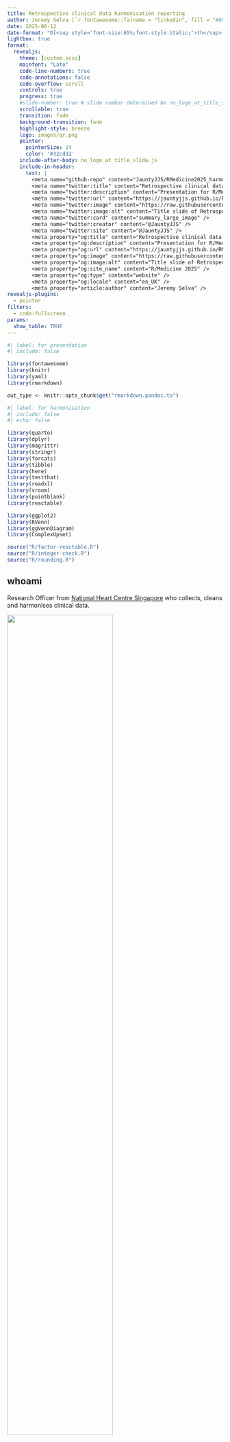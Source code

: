 ---
title: Retrospective clinical data harmonisation reporting
author: Jeremy Selva [`r fontawesome::fa(name = "linkedin", fill = "#0077ac")`](https://www.linkedin.com/in/jeremy-selva-085b9112a/){target="_blank"} <br> @JauntyJJS [`r fontawesome::fa(name = "github", fill = "#000000")`](https://github.com/JauntyJJS){target="_blank"} [`r fontawesome::fa(name = "fab fa-square-x-twitter", fill = "#000000")`](https://twitter.com/JauntyJJS){target="_blank"} [`r fontawesome::fa(name = "bluesky", fill = "#1084ff")`](https://bsky.app/profile/jauntyjjs.bsky.social){target="_blank"} [<svg aria-hidden="true" role="img" viewBox="0 0 512 512" style="height:1em;width:1em;vertical-align:-0.125em;margin-left:auto;margin-right:auto;font-size:inherit;fill:#5f53e7;overflow:visible;position:relative;"><path d="M433 179.1c0-97.2-63.7-125.7-63.7-125.7-62.5-28.7-228.6-28.4-290.5 0 0 0-63.7 28.5-63.7 125.7 0 115.7-6.6 259.4 105.6 289.1 40.5 10.7 75.3 13 103.3 11.4 50.8-2.8 79.3-18.1 79.3-18.1l-1.7-36.9s-36.3 11.4-77.1 10.1c-40.4-1.4-83-4.4-89.6-54a102.5 102.5 0 0 1 -.9-13.9c85.6 20.9 158.7 9.1 178.8 6.7 56.1-6.7 105-41.3 111.2-72.9 9.8-49.8 9-121.5 9-121.5zm-75.1 125.2h-46.6v-114.2c0-49.7-64-51.6-64 6.9v62.5h-46.3V197c0-58.5-64-56.6-64-6.9v114.2H90.2c0-122.1-5.2-147.9 18.4-175 25.9-28.9 79.8-30.8 103.8 6.1l11.6 19.5 11.6-19.5c24.1-37.1 78.1-34.8 103.8-6.1 23.7 27.3 18.4 53 18.4 175z"/></svg>](https://fosstodon.org/@JauntyJJS){target="_blank"} <br> [*https://jeremy-selva.netlify.app* `r fontawesome::fa(name = "link", fill = "#666666")`](https://jeremy-selva.netlify.app/){target="_blank"} <br> For [R/Medicine 2025 `r fontawesome::fa(name = "link", fill = "#666666")`](https://rconsortium.github.io/RMedicine_website/){target="_blank"}
date: 2025-06-12
date-format: "D[<sup style='font-size:65%;font-style:italic;'>th</sup>] MMMM YYYY"
lightbox: true
format:
  revealjs:
    theme: [custom.scss]
    mainfont: "Lato"
    code-line-numbers: true
    code-annotations: false
    code-overflow: scroll
    controls: true
    progress: true
    #slide-number: true # slide number determined be no_logo_at_title_slide.js
    scrollable: true
    transition: fade
    background-transition: fade
    highlight-style: breeze
    logo: images/qr.png
    pointer:
      pointerSize: 24
      color: '#32cd32'
    include-after-body: no_logo_at_title_slide.js
    include-in-header:
      text: |
        <meta name="github-repo" content="JauntyJJS/RMedicine2025_harmonisation />
        <meta name="twitter:title" content="Retrospective clinical data harmonisation reporting" />
        <meta name="twitter:description" content="Presentation for R/Medicine 2025." />
        <meta name="twitter:url" content="https://jauntyjjs.github.io/RMedicine2025_harmonisation/" />
        <meta name="twitter:image" content="https://raw.githubusercontent.com/JauntyJJS/RMedicine2025_harmonisation/main/share-card.png" />
        <meta name="twitter:image:alt" content="Title slide of Retrospective clinical data harmonisation reporting presented at R/Medicine 2025." />
        <meta name="twitter:card" content="summary_large_image" />
        <meta name="twitter:creator" content="@JauntyJJS" />
        <meta name="twitter:site" content="@JauntyJJS" />
        <meta property="og:title" content="Retrospective clinical data harmonisation reporting" />
        <meta property="og:description" content="Presentation for R/Medicine 2025." />
        <meta property="og:url" content="https://jauntyjjs.github.io/RMedicine2025_harmonisation/" />
        <meta property="og:image" content="https://raw.githubusercontent.com/JauntyJJS/RMedicine2025_harmonisation/main/share-card.png" />
        <meta property="og:image:alt" content="Title slide of Retrospective clinical data harmonisation reporting presented at R/Medicine 2025." />
        <meta property="og:site_name" content="R/Medicine 2025" />
        <meta property="og:type" content="website" />
        <meta property="og:locale" content="en_UK" />
        <meta property="article:author" content="Jeremy Selva" />
revealjs-plugins:
  - pointer
filters:
  - code-fullscreen
params:
  show_table: TRUE
---

```{r}
#| label: for presentation
#| include: false

library(fontawesome)
library(knitr)
library(yaml)
library(rmarkdown)

out_type <- knitr::opts_chunk$get("rmarkdown.pandoc.to")
```

```{r}
#| label: for harmonisation
#| include: false
#| echo: false

library(quarto)
library(dplyr)
library(magrittr)
library(stringr)
library(forcats)
library(tibble)
library(here)
library(testthat)
library(readxl)
library(vroom)
library(pointblank)
library(reactable)

library(ggplot2)
library(RVenn)
library(ggVennDiagram)
library(ComplexUpset)

source("R/factor-reactable.R")
source("R/integer-check.R")
source("R/rounding.R")

```

## whoami

Research Officer from [National Heart Centre Singapore](https://www.nhcs.com.sg/){target="_blank"} who collects, cleans and harmonises clinical data.

![](images/allison_horst2.png){fig-alt="Picture by Allison Horst about a data analyst facing a dataset in the form of a monster." fig-align="center" width="70%"}

[Taming the Data Beast from ["Cleaning Medical Data with R"](https://www.pipinghotdata.com/workshops/2023-06-06-cleaning-medical-data-with-r/){target="_blank"} workshop by Shannon Pileggi, Crystal Lewis and Petter Higgins presented at R/Medicine 2023. Illustrated by [Allison Horst](https://allisonhorst.com/){target="_blank"}]{style="font-size: 80%;"}.

::: footer

[https://jauntyjjs.github.io/RMedicine2025_harmonisation
`r fontawesome::fa(name = "link", fill = "#666666")`](https://jauntyjjs.github.io/RMedicine2025_harmonisation){target="_blank"} [`r fontawesome::fa(name = "github", fill = "#000000")`](https://github.com/JauntyJJS/RMedicine2025_harmonisation){target="_blank"} [`r fontawesome::fa(name = "file-pdf", fill = "#b50b00")`](https://raw.githubusercontent.com/JauntyJJS/RMedicine2025_harmonisation/main/index.pdf){target="_blank"}

:::

## Outline

:::: {.columns}

::: {.column width="50%"}

::: {style="font-size: 130%;"}

Data harmonisation overview strategy

Counter small but annoying issues during retrospective data harmonisation.

Suggested reports and diagram to create for different clients.

:::

:::

::: {.column width="50%"}

![](images/notes.jpg){fig-alt="A picture of a notebook and pen beside a vase of flowers" fig-align="center" width="80%"}

[Photo by [Sixteen Miles Out](https://unsplash.com/@sixteenmilesout?utm_content=creditCopyText&utm_medium=referral&utm_source=unsplash){target="_blank"} on [Unsplash](https://unsplash.com/photos/shallow-focus-photo-of-purple-flowers-on-white-spiral-notebook-0I75875sRVU?utm_content=creditCopyText&utm_medium=referral&utm_source=unsplash){target="_blank"}]{style="font-size: 80%;"}

:::

::::

::: footer

[https://jauntyjjs.github.io/RMedicine2025_harmonisation
`r fontawesome::fa(name = "link", fill = "#666666")`](https://jauntyjjs.github.io/RMedicine2025_harmonisation){target="_blank"} [`r fontawesome::fa(name = "github", fill = "#000000")`](https://github.com/JauntyJJS/RMedicine2025_harmonisation){target="_blank"} [`r fontawesome::fa(name = "file-pdf", fill = "#b50b00")`](https://raw.githubusercontent.com/JauntyJJS/RMedicine2025_harmonisation/main/index.pdf){target="_blank"}

:::

## About Data Harmonisation

![](images/data_harmonisation.png){fig-alt="The data harmonization process: Study data variables collected from different sources need to be mapped to one another, classified into the generalized concepts they represent, and transformed into unified harmonized variables for analysis" fig-align="center" width="100%"}

[Image from Mallya et al. Circ Cardiovasc Qual Outcomes. 2023 Nov; 16(11):e009938 doi: [10.1161/CIRCOUTCOMES.123.009938](https://doi.org/10.1161/CIRCOUTCOMES.123.009938){target="_blank"}]{style="font-size: 80%;"}.

::: footer

[https://jauntyjjs.github.io/RMedicine2025_harmonisation
`r fontawesome::fa(name = "link", fill = "#666666")`](https://jauntyjjs.github.io/RMedicine2025_harmonisation){target="_blank"} [`r fontawesome::fa(name = "github", fill = "#000000")`](https://github.com/JauntyJJS/RMedicine2025_harmonisation){target="_blank"} [`r fontawesome::fa(name = "file-pdf", fill = "#b50b00")`](https://raw.githubusercontent.com/JauntyJJS/RMedicine2025_harmonisation/main/index.pdf){target="_blank"}

:::

## Tasks

Here is a summary of my task for an international study.

![](images/harmonisation_task.png){fig-alt="Data harmonization task: Liaise with collaborator on what variables we need for the study and collect them by providing a data dictionary and input template file, harmonise data provided and return a harmonised dataset with a report of how data is harmonised, and provide analyst team combined data for further analysis." fig-align="center" width="100%"}

<!-- *  Liaise with collaborator on what variables we need for the study and collect them -->
<!--    *  Provide a data dictionary to indicate what variables are needed and how they should be represented. -->
<!--    *  Provide an input template file for collaborators to fill in. -->
<!-- *  Harmonise data provided from each collaborator. -->
<!-- *  Return to collaborator harmonised dataset with a report of how data is harmonised. -->
<!-- *  Merge data for all cohorts together and send to an analysis team for analysis. -->

::: footer

[https://jauntyjjs.github.io/RMedicine2025_harmonisation
`r fontawesome::fa(name = "link", fill = "#666666")`](https://jauntyjjs.github.io/RMedicine2025_harmonisation){target="_blank"} [`r fontawesome::fa(name = "github", fill = "#000000")`](https://github.com/JauntyJJS/RMedicine2025_harmonisation){target="_blank"} [`r fontawesome::fa(name = "file-pdf", fill = "#b50b00")`](https://raw.githubusercontent.com/JauntyJJS/RMedicine2025_harmonisation/main/index.pdf){target="_blank"}

:::

## Why Retropective Data Harmonisation ?

Collaborators may not have resources (time/funding) to match their data to the data dictionary and input template provided. 

Data provided may have issues that needs relevant experience and may be hard to solve.

:::: {.columns}

::: {.column width="50%"}

![](images/237-fov.png){fig-alt="Comic from Monkeyuser.com showing finding bugs may need relevant experience." fig-align="center" width="100%"}

[[Fov](https://www.monkeyuser.com/2022/fov/){target="_blank"} from [MonkeyUser.com](https://www.monkeyuser.com/){target="_blank"}]{style="font-size: 80%;"}

:::

::: {.column width="50%"}

![](images/92-root-cause.png){fig-alt="Comic from Monkeyuser.com showing bugs can be hard to resolve." fig-align="center" width="70%"}

[[Root Cause](https://www.monkeyuser.com/2018/root-cause/){target="_blank"} from [MonkeyUser.com](https://www.monkeyuser.com/){target="_blank"}]{style="font-size: 80%;"}

:::

::::

::: footer

[https://jauntyjjs.github.io/RMedicine2025_harmonisation
`r fontawesome::fa(name = "link", fill = "#666666")`](https://jauntyjjs.github.io/RMedicine2025_harmonisation){target="_blank"} [`r fontawesome::fa(name = "github", fill = "#000000")`](https://github.com/JauntyJJS/RMedicine2025_harmonisation){target="_blank"} [`r fontawesome::fa(name = "file-pdf", fill = "#b50b00")`](https://raw.githubusercontent.com/JauntyJJS/RMedicine2025_harmonisation/main/index.pdf){target="_blank"}

:::

## Why Retropective Data Harmonisation ?

Collaborator wants transparency on how the data is processed.

High risk of getting blame should things don't go well.

:::: {.columns}

::: {.column width="50%"}

![](images/246-joy.png){fig-alt="Comic from Monkeyuser.com showing the joy of watching other developers work on a bug no one wants to fix." fig-align="center" width="70%"}

[[Joy](https://www.monkeyuser.com/2022/joy/){target="_blank"} from [MonkeyUser.com](https://www.monkeyuser.com/){target="_blank"}]{style="font-size: 80%;"}

:::

::: {.column width="50%"}

![](images/pointing_finger.jpg){fig-alt="Businessman kneel on floor with fingers pointing to him." fig-align="center" width="87%"}

[Businessman kneel on floor with pointing finger to him by [Amonrat Rungreangfangsai](https://www.vecteezy.com/vector-art/464469-wind-up-businessman-end-of-energy-and-stop-working){target="_blank"}]{style="font-size: 80%;"}

:::

::::

::: footer

[https://jauntyjjs.github.io/RMedicine2025_harmonisation
`r fontawesome::fa(name = "link", fill = "#666666")`](https://jauntyjjs.github.io/RMedicine2025_harmonisation){target="_blank"} [`r fontawesome::fa(name = "github", fill = "#000000")`](https://github.com/JauntyJJS/RMedicine2025_harmonisation){target="_blank"} [`r fontawesome::fa(name = "file-pdf", fill = "#b50b00")`](https://raw.githubusercontent.com/JauntyJJS/RMedicine2025_harmonisation/main/index.pdf){target="_blank"}

:::

## Issues

Limited resources on how to do data harmonisation and to make a report.

:::: {.columns}

::: {.column width="50%"}

![](images/210-denvercoder9.png){fig-alt="Comic from Monkeyuser.com showing that it is hard to get help with programming issues." fig-align="center" width="70%"}

[[Denvercoder9](https://www.monkeyuser.com/2021/denvercoder9/){target="_blank"} from [MonkeyUser.com](https://www.monkeyuser.com/){target="_blank"}]{style="font-size: 80%;"}

:::

::: {.column width="50%"}

:::{.fragment}

R packages related to data harmonisation

*  [`retroharmonize`](https://github.com/rOpenGov/retroharmonize/){target="_blank"} for survey data.
*  [`Rmonize`](https://maelstrom-research.github.io/Rmonize-documentation/index.html){target="_blank"} for epidemiological data.
*  [`psHarmonize`](https://github.com/NUDACC/psHarmonize){target="_blank"} for health and education data.

:::

:::

::::

::: footer

[https://jauntyjjs.github.io/RMedicine2025_harmonisation
`r fontawesome::fa(name = "link", fill = "#666666")`](https://jauntyjjs.github.io/RMedicine2025_harmonisation){target="_blank"} [`r fontawesome::fa(name = "github", fill = "#000000")`](https://github.com/JauntyJJS/RMedicine2025_harmonisation){target="_blank"} [`r fontawesome::fa(name = "file-pdf", fill = "#b50b00")`](https://raw.githubusercontent.com/JauntyJJS/RMedicine2025_harmonisation/main/index.pdf){target="_blank"}

:::

## Issues

:::{.fragment}

[`retroharmonize`](https://github.com/rOpenGov/retroharmonize/){target="_blank"} works with categorical but not continuous data variables.

:::

:::{.fragment}

[`Rmonize`](https://maelstrom-research.github.io/Rmonize-documentation/index.html){target="_blank"} documentation has too much jargon and difficult for me (and people with limited data science background) to understand. 

:::

:::{.fragment}

[`psHarmonize`](https://github.com/NUDACC/psHarmonize){target="_blank"} variable harmonisation process is reported in a Microsoft Excel file. Works for variables with simple harmonisation process.

![](images/psHarmonise.png){fig-alt="Harmonisation report from psHarmonise in an excel file." fig-align="center" width="100%"}

[Image from Stephen et al. Patterns (N Y). 2024 Jun; 5(8):101003 doi: [10.1016/j.patter.2024.101003](https://doi.org/10.1016/j.patter.2024.101003){target="_blank"}]{style="font-size: 80%;"}.

:::

::: footer

[https://jauntyjjs.github.io/RMedicine2025_harmonisation
`r fontawesome::fa(name = "link", fill = "#666666")`](https://jauntyjjs.github.io/RMedicine2025_harmonisation){target="_blank"} [`r fontawesome::fa(name = "github", fill = "#000000")`](https://github.com/JauntyJJS/RMedicine2025_harmonisation){target="_blank"} [`r fontawesome::fa(name = "file-pdf", fill = "#b50b00")`](https://raw.githubusercontent.com/JauntyJJS/RMedicine2025_harmonisation/main/index.pdf){target="_blank"}

:::

## Harmonisation Project Template

<https://jauntyjjs.github.io/harmonisation/>

```{=html}
<iframe width="1000" height="500" src="https://jauntyjjs.github.io/harmonisation/" title="Harmonisation template" ></iframe>
```

::: footer

[https://jauntyjjs.github.io/RMedicine2025_harmonisation
`r fontawesome::fa(name = "link", fill = "#666666")`](https://jauntyjjs.github.io/RMedicine2025_harmonisation){target="_blank"} [`r fontawesome::fa(name = "github", fill = "#000000")`](https://github.com/JauntyJJS/RMedicine2025_harmonisation){target="_blank"} [`r fontawesome::fa(name = "file-pdf", fill = "#b50b00")`](https://raw.githubusercontent.com/JauntyJJS/RMedicine2025_harmonisation/main/index.pdf){target="_blank"}

:::

## Automated capture of warnings (csv)

When reading files in batches or the same file but in a different version, is there an automated way to catch warnings/issues when reading csv files ?

:::: {.columns}

::: {.column width="50%"}

```{r}
#| label: read data with warnings csv
#| echo: true
#| code-line-numbers: "|9|13"
#| warning: true

cohort_data_csv <- vroom::vroom(
  file = here::here("data-raw", "Cohort_csv", 
    "data_to_harmonise_age_issue.csv"),
  delim = ",",
  col_select = 1:2,
  show_col_types = FALSE,
  col_types = list(
    ID = vroom::col_character(), 
    Age = vroom::col_integer()
  )
)

head(cohort_data_csv, n = 3)

```

:::

::: {.column width="50%"}

![](images/age_issue_csv.jpg){fig-alt="A csv file with text data in the Age column." fig-align="center" width="100%"}

:::

::::

::: footer

[https://jauntyjjs.github.io/RMedicine2025_harmonisation
`r fontawesome::fa(name = "link", fill = "#666666")`](https://jauntyjjs.github.io/RMedicine2025_harmonisation){target="_blank"} [`r fontawesome::fa(name = "github", fill = "#000000")`](https://github.com/JauntyJJS/RMedicine2025_harmonisation){target="_blank"} [`r fontawesome::fa(name = "file-pdf", fill = "#b50b00")`](https://raw.githubusercontent.com/JauntyJJS/RMedicine2025_harmonisation/main/index.pdf){target="_blank"}

:::

## Automated capture of warnings (csv)

If there are issues with the data, the output of [`vroom::problems`](https://vroom.r-lib.org/reference/problems.html){target="_blank"} will be a tibble.

```{r}
#| label: view problem in vroom
#| echo: true
#| warning: true

cohort_data_csv |> 
  vroom::problems()

```

To check for this automatically, we can use [`pointblank::expect_row_count_match`](https://rstudio.github.io/pointblank/reference/row_count_match.html){target="_blank"}.

```{r}
#| label: safeguard problem with vroom and pointblank
#| echo: true
#| error: true

cohort_data_csv |> 
  vroom::problems() |> 
  pointblank::expect_row_count_match(count = 0)

```

::: footer

[https://jauntyjjs.github.io/RMedicine2025_harmonisation
`r fontawesome::fa(name = "link", fill = "#666666")`](https://jauntyjjs.github.io/RMedicine2025_harmonisation){target="_blank"} [`r fontawesome::fa(name = "github", fill = "#000000")`](https://github.com/JauntyJJS/RMedicine2025_harmonisation){target="_blank"} [`r fontawesome::fa(name = "file-pdf", fill = "#b50b00")`](https://raw.githubusercontent.com/JauntyJJS/RMedicine2025_harmonisation/main/index.pdf){target="_blank"}

:::

## Automated capture of warnings (csv)

Here is a case with no issues.

:::: {.columns}

::: {.column width="50%"}

```{r}
#| label: read data with no issues csv
#| echo: true
#| warning: true

cohort_data_csv <- vroom::vroom(
  file = here::here("data-raw", "Cohort_csv", 
    "data_to_harmonise_age_issue_fixed.csv"),
  delim = ",",
  col_select = 1:2,
  show_col_types = FALSE,
  col_types = list(
    ID = vroom::col_character(), 
    Age = vroom::col_integer()
  )
)

cohort_data_csv |> 
  vroom::problems()

```

```{r}
#| label: read data with no issues csv safeguard
#| echo: true
#| warning: true

cohort_data_csv |> 
  vroom::problems() |> 
  pointblank::expect_row_count_match(count = 0)

```

:::

::: {.column width="50%"}

![](images/age_issue_fixed_csv.jpg){fig-alt="A csv file with only integer data in the Age column." fig-align="center" width="100%"}

:::

::::

::: footer

[https://jauntyjjs.github.io/RMedicine2025_harmonisation
`r fontawesome::fa(name = "link", fill = "#666666")`](https://jauntyjjs.github.io/RMedicine2025_harmonisation){target="_blank"} [`r fontawesome::fa(name = "github", fill = "#000000")`](https://github.com/JauntyJJS/RMedicine2025_harmonisation){target="_blank"} [`r fontawesome::fa(name = "file-pdf", fill = "#b50b00")`](https://raw.githubusercontent.com/JauntyJJS/RMedicine2025_harmonisation/main/index.pdf){target="_blank"}

:::

## Automated capture of warnings (Excel)

Is there an automated way to catch warnings/issues when reading Excel files ?

::: {.column width="50%"}

```{r}
#| label: read data with warnings Excel
#| echo: true
#| warning: true

cohort_data_excel <- readxl::read_excel(
  path = here::here("data-raw", "Cohort_Excel", 
    "data_to_harmonise_age_issue.xlsx"),
  sheet = "Sheet1",
  col_types = c(
    "text", "numeric"
    )
  )
```

:::

::: {.column width="50%"}

![](images/age_issue_excel.jpg){fig-alt="An Excel file with text data in the Age column." fig-align="center" width="100%"}

:::

::: footer

[https://jauntyjjs.github.io/RMedicine2025_harmonisation
`r fontawesome::fa(name = "link", fill = "#666666")`](https://jauntyjjs.github.io/RMedicine2025_harmonisation){target="_blank"} [`r fontawesome::fa(name = "github", fill = "#000000")`](https://github.com/JauntyJJS/RMedicine2025_harmonisation){target="_blank"} [`r fontawesome::fa(name = "file-pdf", fill = "#b50b00")`](https://raw.githubusercontent.com/JauntyJJS/RMedicine2025_harmonisation/main/index.pdf){target="_blank"}

:::

## Automated capture of warnings (Excel)

We can read the Excel file with [`testthat::expect_no_condition`](https://testthat.r-lib.org/reference/expect_error.html){target="_blank"}.

:::: {.columns}

::: {.column width="50%"}

```{r}
#| label: read data with issues using testthat
#| echo: true
#| code-line-numbers: "|1,8"
#| error: true

testthat::expect_no_condition(
  cohort_data_excel <- readxl::read_excel(
    path = here::here("data-raw", "Cohort_Excel", 
      "data_to_harmonise_age_issue.xlsx"),
    sheet = "Sheet1",
    col_types = c("text", "numeric")
  )
)
```

:::

::: {.column width="50%"}

![](images/age_issue_excel.jpg){fig-alt="An Excel file with text data in the Age column." fig-align="center" width="100%"}

:::

::::

::: footer

[https://jauntyjjs.github.io/RMedicine2025_harmonisation
`r fontawesome::fa(name = "link", fill = "#666666")`](https://jauntyjjs.github.io/RMedicine2025_harmonisation){target="_blank"} [`r fontawesome::fa(name = "github", fill = "#000000")`](https://github.com/JauntyJJS/RMedicine2025_harmonisation){target="_blank"} [`r fontawesome::fa(name = "file-pdf", fill = "#b50b00")`](https://raw.githubusercontent.com/JauntyJJS/RMedicine2025_harmonisation/main/index.pdf){target="_blank"}

:::

## Automated capture of warnings (Excel)

However, this method means that you will lose the pipe workflow.

:::: {.columns}

::: {.column width="50%"}

```{r}
#| label: read data without issues using testthat
#| echo: true

testthat::expect_no_condition(
  cohort_data_excel <- readxl::read_excel(
    path = here::here("data-raw", "Cohort_Excel", 
      "data_to_harmonise_age_issue_fixed.xlsx"),
    sheet = "Sheet1",
    col_types = c("text", "numeric")
  )
)

cohort_data_excel <- cohort_data_excel |> 
  # Check if Serial Number is unique
  pointblank::rows_distinct(
    columns = "Serial Number",
  )
```

:::

::: {.column width="50%"}

![](images/age_issue_fixed_excel.jpg){fig-alt="An Excel file with numeric data in the Age column." fig-align="center" width="100%"}

:::

::::

::: footer

[https://jauntyjjs.github.io/RMedicine2025_harmonisation
`r fontawesome::fa(name = "link", fill = "#666666")`](https://jauntyjjs.github.io/RMedicine2025_harmonisation){target="_blank"} [`r fontawesome::fa(name = "github", fill = "#000000")`](https://github.com/JauntyJJS/RMedicine2025_harmonisation){target="_blank"} [`r fontawesome::fa(name = "file-pdf", fill = "#b50b00")`](https://raw.githubusercontent.com/JauntyJJS/RMedicine2025_harmonisation/main/index.pdf){target="_blank"}

:::

## Automated capture of warnings (Excel)

We can use the tee pipe operator [`%T>%`](https://magrittr.tidyverse.org/reference/tee.html){target="_blank"}.

:::: {.columns}

::: {.column width="50%"}

:::{.center-h}
[**With Issues**]{style="font-size: 80%;"}
:::

```{r}
#| label: read data with issues using testthat and tee pipe
#| echo: true
#| code-line-numbers: "|8,9"
#| error: true

cohort_data_excel <- readxl::read_excel(
  path = here::here("data-raw", "Cohort_Excel", 
    "data_to_harmonise_age_issue.xlsx"),
  sheet = "Sheet1",
  col_types = c(
    "text", "numeric"
    )
  ) %T>%
  testthat::expect_no_condition()
```

:::

::: {.column width="50%"}

:::{.center-h}
[**No Issues**]{style="font-size: 80%;"}
:::

```{r}
#| label: read data without issues using testthat and tee pipe
#| code-line-numbers: "|6,7"
#| echo: true

cohort_data_excel_2 <- readxl::read_excel(
  path = here::here("data-raw", "Cohort_Excel", 
    "data_to_harmonise_age_issue_fixed.xlsx"),
  sheet = "Sheet1",
  col_types = c("text", "numeric")
) %T>%
testthat::expect_no_condition() |> 
# Check if Serial Number is unique
  pointblank::rows_distinct(
    columns = "Serial Number",
)

```

:::

::::

::: footer

[https://jauntyjjs.github.io/RMedicine2025_harmonisation
`r fontawesome::fa(name = "link", fill = "#666666")`](https://jauntyjjs.github.io/RMedicine2025_harmonisation){target="_blank"} [`r fontawesome::fa(name = "github", fill = "#000000")`](https://github.com/JauntyJJS/RMedicine2025_harmonisation){target="_blank"} [`r fontawesome::fa(name = "file-pdf", fill = "#b50b00")`](https://raw.githubusercontent.com/JauntyJJS/RMedicine2025_harmonisation/main/index.pdf){target="_blank"}

:::

## Variable Mapping

![](images/variable_mapping_workflow.png){fig-alt="Variable Mapping Reporting Workflow. Starting with introducing the mapping procedure, writing code to do mapping ans validation, showing that the code works, clean up data for merging." fig-align="center" width="100%"}

::: footer

[https://jauntyjjs.github.io/RMedicine2025_harmonisation
`r fontawesome::fa(name = "link", fill = "#666666")`](https://jauntyjjs.github.io/RMedicine2025_harmonisation){target="_blank"} [`r fontawesome::fa(name = "github", fill = "#000000")`](https://github.com/JauntyJJS/RMedicine2025_harmonisation){target="_blank"} [`r fontawesome::fa(name = "file-pdf", fill = "#b50b00")`](https://raw.githubusercontent.com/JauntyJJS/RMedicine2025_harmonisation/main/index.pdf){target="_blank"}

:::

## Variable Mapping

Let take this data set as an example.

:::: {.columns}

::: {.column width="50%"}

```{r}
#| label: read csv data
#| echo: true

cohort_csv_data <- vroom::vroom(
  file = here::here("data-raw",
                    "Cohort_csv",
                    "data_to_harmonise.csv"),
  delim = ",",
  col_select = 1:8,
  show_col_types = FALSE,
  col_types = list(
    ID = vroom::col_character(),
    Age = vroom::col_integer(),
    Sex = vroom::col_character(),
    Height = vroom::col_double(),
    Weight = vroom::col_double(),
    `Smoke History` = vroom::col_character(),
    `Chest Pain Character` = vroom::col_character(),
    Dyspnea = vroom::col_character()
    )
  ) |>  
  dplyr::rename(cohort_unique_id = "ID") |>
  # Remove rows when the ID value is NA
  dplyr::filter(!is.na(.data[["cohort_unique_id"]])) |>
  # Remove white spaces in column names
  dplyr::rename_all(stringr::str_trim) |> 
  # Check if cohort id is unique
  pointblank::rows_distinct(
    columns = "cohort_unique_id",
  )

cohort_csv_data |> 
  vroom::problems() |> 
  pointblank::expect_row_count_match(count = 0)

```

:::

::: {.column width="50%"}

```{r}
#| label: print csv data
#| echo: false
 
cohort_csv_data |> 
  dplyr::mutate(
    Sex = forcats::fct_relevel(.data[["Sex"]], c("Male", "Female")),
    `Smoke History` = forcats::fct_relevel(
      .data[["Smoke History"]], 
      c("non-smoker", "past smoker", "current smoker")
    ),
    `Chest Pain Character` = forcats::fct_relevel(
      .data[["Chest Pain Character"]], 
      c("no chest pain", "nonanginal", "atypical", "typical")
    ),
    `Dyspnea` = forcats::fct_relevel(
      .data[["Dyspnea"]], 
      c("no", "yes")
    ),
  ) |> 
  reactable_with_download_csv_button(
    defaultPageSize = 5,
    paginationType = "jump",
    style = list(fontSize = "1rem"),
  )

```

:::

::::

::: footer

[https://jauntyjjs.github.io/RMedicine2025_harmonisation
`r fontawesome::fa(name = "link", fill = "#666666")`](https://jauntyjjs.github.io/RMedicine2025_harmonisation){target="_blank"} [`r fontawesome::fa(name = "github", fill = "#000000")`](https://github.com/JauntyJJS/RMedicine2025_harmonisation){target="_blank"} [`r fontawesome::fa(name = "file-pdf", fill = "#b50b00")`](https://raw.githubusercontent.com/JauntyJJS/RMedicine2025_harmonisation/main/index.pdf){target="_blank"}

:::

## Variable Mapping

Let the reader know how the collaborator's data `Smoke History` is going to be mapped.

![](images/mapping_procedure.png){fig-alt="Documentation indicating how the collaborator's data Smoke History is going to be mapped or harmonised in Quarto code and output." fig-align="center" width="100%"}

::: footer

[https://jauntyjjs.github.io/RMedicine2025_harmonisation
`r fontawesome::fa(name = "link", fill = "#666666")`](https://jauntyjjs.github.io/RMedicine2025_harmonisation){target="_blank"} [`r fontawesome::fa(name = "github", fill = "#000000")`](https://github.com/JauntyJJS/RMedicine2025_harmonisation){target="_blank"} [`r fontawesome::fa(name = "file-pdf", fill = "#b50b00")`](https://raw.githubusercontent.com/JauntyJJS/RMedicine2025_harmonisation/main/index.pdf){target="_blank"}

:::

## Variable Mapping

![](images/code_to_map.png){fig-alt="Code to do mapping." fig-align="center" width="30%"}

:::: {.columns}

::: {.column width="50%"}

```{r}
#| label: smoking data harmonisation
#| echo: true
#| code-line-numbers: "|2,3|5-14|15-24"

smoking_data <- cohort_csv_data |>
  dplyr::select(c("cohort_unique_id", 
                  "Smoke History")) |>
  dplyr::mutate(
    smoke_current = dplyr::case_when(
      is.na(.data[["Smoke History"]]) ~ "-1",
      .data[["Smoke History"]] == "non-smoker" ~ "0",
      .data[["Smoke History"]] == "past smoker" ~ "0",
      .data[["Smoke History"]] == "current smoker" ~ "1",
      .default = NA_character_
    ),
    smoke_current = forcats::fct_relevel(
      .data[["smoke_current"]],
      c("0", "1")), 
    smoke_past = dplyr::case_when(
      is.na(.data[["Smoke History"]]) ~ "-1",
      .data[["Smoke History"]] == "non-smoker" ~ "0",
      .data[["Smoke History"]] == "past smoker" ~ "1",
      .data[["Smoke History"]] == "current smoker" ~ "0",
      .default = NA_character_
    ),
    smoke_past = forcats::fct_relevel(
      .data[["smoke_past"]],
      c("0", "1")),
    `Smoke History` = forcats::fct(
      .data[["Smoke History"]]
    )
  )

```

:::

::: {.column width="50%"}

![](images/smoking_history_documentation.png){fig-alt="Documentation of harmonisation of smoking history." fig-align="center" width="100%"}

:::

::::

::: footer

[https://jauntyjjs.github.io/RMedicine2025_harmonisation
`r fontawesome::fa(name = "link", fill = "#666666")`](https://jauntyjjs.github.io/RMedicine2025_harmonisation){target="_blank"} [`r fontawesome::fa(name = "github", fill = "#000000")`](https://github.com/JauntyJJS/RMedicine2025_harmonisation){target="_blank"} [`r fontawesome::fa(name = "file-pdf", fill = "#b50b00")`](https://raw.githubusercontent.com/JauntyJJS/RMedicine2025_harmonisation/main/index.pdf){target="_blank"}

:::

## Variable Mapping

![](images/code_to_validate.png){fig-alt="Code to do validation." fig-align="center" width="30%"}

:::: {.columns}

::: {.column width="50%"}

```{r}
#| label: smoking data validation
#| code-line-numbers: "|2-5|6-12"
#| echo: true

smoking_data <- smoking_data |>
  pointblank::col_vals_in_set(
    columns = c("smoke_current", "smoke_past"),
    set = c("0", "1", "-1")
  ) |> 
  pointblank::col_vals_expr(
    expr = pointblank::expr(
      (.data[["smoke_current"]] == "1" & .data[["smoke_past"]] == "0") |
      (.data[["smoke_current"]] == "-1" & .data[["smoke_past"]] == -"1") |
      (.data[["smoke_current"]] == "0" & .data[["smoke_past"]] %in% c("0", "1"))
    )
  )

```

:::

::: {.column width="50%"}

![](images/smoking_history_validation.png){fig-alt="Documentation of harmonisation of smoking history." fig-align="center" width="100%"}

:::

::::

[Reference: <https://github.com/rstudio/pointblank/issues/578>]{style="font-size: 80%;"}

::: footer

[https://jauntyjjs.github.io/RMedicine2025_harmonisation
`r fontawesome::fa(name = "link", fill = "#666666")`](https://jauntyjjs.github.io/RMedicine2025_harmonisation){target="_blank"} [`r fontawesome::fa(name = "github", fill = "#000000")`](https://github.com/JauntyJJS/RMedicine2025_harmonisation){target="_blank"} [`r fontawesome::fa(name = "file-pdf", fill = "#b50b00")`](https://raw.githubusercontent.com/JauntyJJS/RMedicine2025_harmonisation/main/index.pdf){target="_blank"}

:::

## Variable Mapping

:::: {.columns}

::: {.column width="50%"}

![](images/example_works.png){fig-alt="Show examples that the code works." fig-align="center" width="100%"}
![](images/print_reactable.png){fig-alt="Code to print the reactable in html file." fig-align="center" width="100%"}

:::

::: {.column width="50%"}

:::{.center-h}
[**Html Output**]{style="font-size: 80%;"}
:::

```{r}
#| label: smoking data html

smoking_data |> 
  reactable_with_download_csv_button(
    defaultPageSize = 5,
    paginationType = "jump",
    style = list(fontSize = "1rem"),
  )

```

:::

::::

::: footer

[https://jauntyjjs.github.io/RMedicine2025_harmonisation
`r fontawesome::fa(name = "link", fill = "#666666")`](https://jauntyjjs.github.io/RMedicine2025_harmonisation){target="_blank"} [`r fontawesome::fa(name = "github", fill = "#000000")`](https://github.com/JauntyJJS/RMedicine2025_harmonisation){target="_blank"} [`r fontawesome::fa(name = "file-pdf", fill = "#b50b00")`](https://raw.githubusercontent.com/JauntyJJS/RMedicine2025_harmonisation/main/index.pdf){target="_blank"}

:::

## Variable Mapping

:::: {.columns}

::: {.column width="50%"}

![](images/example_works.png){fig-alt="Show examples that the code works." fig-align="center" width="100%"}
![](images/print_code_pdf.png){fig-alt="Code to print the table in pdf file." fig-align="center" width="100%"}

:::

::: {.column width="50%"}

:::{.center-h}
[**Pdf Output**]{style="font-size: 80%;"}
:::

![](images/print_pdf.png){fig-alt="Output code in pdf file." fig-align="center" width="100%"}

![](images/print_pdf_2.png){fig-alt="Output table in pdf file." fig-align="center" width="100%"}
:::

::::

::: footer

[https://jauntyjjs.github.io/RMedicine2025_harmonisation
`r fontawesome::fa(name = "link", fill = "#666666")`](https://jauntyjjs.github.io/RMedicine2025_harmonisation){target="_blank"} [`r fontawesome::fa(name = "github", fill = "#000000")`](https://github.com/JauntyJJS/RMedicine2025_harmonisation){target="_blank"} [`r fontawesome::fa(name = "file-pdf", fill = "#b50b00")`](https://raw.githubusercontent.com/JauntyJJS/RMedicine2025_harmonisation/main/index.pdf){target="_blank"}

:::

## Variable Mapping

:::: {.columns}

::: {.column width="50%"}

![](images/clean_for_merging.png){fig-alt="Clean for merging." fig-align="center" width="50%"}
```{r}
#| label: smoking data for merging
#| echo: true

smoking_data <- smoking_data |>
  dplyr::select(-c("Smoke History"))

```

:::

::: {.column width="50%"}

```{r}
#| label: smoking data for merging html

smoking_data |> 
  reactable_with_download_csv_button(
    defaultPageSize = 5,
    paginationType = "jump",
    style = list(fontSize = "1rem"),
  )

```

:::

::::

::: footer

[https://jauntyjjs.github.io/RMedicine2025_harmonisation
`r fontawesome::fa(name = "link", fill = "#666666")`](https://jauntyjjs.github.io/RMedicine2025_harmonisation){target="_blank"} [`r fontawesome::fa(name = "github", fill = "#000000")`](https://github.com/JauntyJJS/RMedicine2025_harmonisation){target="_blank"} [`r fontawesome::fa(name = "file-pdf", fill = "#b50b00")`](https://raw.githubusercontent.com/JauntyJJS/RMedicine2025_harmonisation/main/index.pdf){target="_blank"}

:::

## Merging Harmonised Data

Suppose we have completed harmonising a batch of clinical data.

:::: {.columns}

::: {.column width="50%"}

```{r}
#| label: age gender data

age_gender_data <- cohort_csv_data |>
  dplyr::select(c("cohort_unique_id", 
                  "Age", 
                  "Sex")) |>
  pointblank::col_vals_expr(
    expr = ~is_integer_vector(
      cohort_A_data[["age"]],
      allow_na = TRUE)
  ) |>
  dplyr::mutate(
    # Convert age to type integer
    age_years = as.integer(.data[["Age"]]),
    # Convert categorical columns to factors
    sex = dplyr::case_when(
      .data[["Sex"]] == "Female" ~ "0",
      .data[["Sex"]] == "Male" ~ "1",
      .default = NA_character_
    ),
    `Sex` = forcats::fct_relevel(
      .data[["Sex"]],
      c("Female", "Male")
    ),
    sex = forcats::fct_relevel(
      .data[["sex"]],
      c("0", "1")),
  ) |>
  dplyr::relocate(
    "sex",
    .before = "Sex"
  ) |> 
  dplyr::relocate(
    "age_years",
    .after = "Age"
  ) |>
  pointblank::col_vals_in_set(
    columns = "sex",
    set = c("0", "1")
  ) |> 
  pointblank::col_vals_between(
    columns = "age_years",
    left = 0,
    right = 100,
    inclusive = c(FALSE, TRUE),
    na_pass = TRUE
  ) |>
  dplyr::select(-c("Age", "Sex"))

```

```{r}
#| label: age gender data for merging html
#| echo: true

age_gender_data |> 
  reactable_with_download_csv_button(
    defaultPageSize = 5,
    paginationType = "jump",
    style = list(fontSize = "1rem"),
  )

```

:::

::: {.column width="50%"}

```{r}
#| label: body measurement data

body_measurement_data <- cohort_csv_data |>
  dplyr::select(c("cohort_unique_id", 
                  "Height", "Weight")) |>
  dplyr::mutate(
    height_cm = .data[["Height"]],
    weight_kg = .data[["Weight"]],
    bsa_m2 = sqrt((.data[["height_cm"]] * .data[["weight_kg"]]) / 3600),
    bsa_m2 = round_to_nearest_digit(.data[["bsa_m2"]], digits = 2),
    bmi = .data[["weight_kg"]] / ((.data[["height_cm"]] / 100)^2),
    bmi = round_to_nearest_digit(.data[["bmi"]], digits = 2),
    height_cm = round_to_nearest_digit(.data[["height_cm"]], digits = 2),
    weight_kg = round_to_nearest_digit(.data[["weight_kg"]], digits = 2)
  ) |> 
  pointblank::col_vals_between(
    columns = "bmi",
    left = 10,
    right = 50,
    inclusive = c(TRUE, TRUE),
    na_pass = TRUE
  ) |>
  dplyr::select(-c("Height", "Weight"))

```

```{r}
#| label: body measurement data for merging html
#| echo: true

body_measurement_data |> 
  reactable_with_download_csv_button(
    defaultPageSize = 5,
    paginationType = "jump",
    style = list(fontSize = "1rem"),
  )

```

:::

::::

How can we merge them without issues of missing rows or additional columns ?

::: footer

[https://jauntyjjs.github.io/RMedicine2025_harmonisation
`r fontawesome::fa(name = "link", fill = "#666666")`](https://jauntyjjs.github.io/RMedicine2025_harmonisation){target="_blank"} [`r fontawesome::fa(name = "github", fill = "#000000")`](https://github.com/JauntyJJS/RMedicine2025_harmonisation){target="_blank"} [`r fontawesome::fa(name = "file-pdf", fill = "#b50b00")`](https://raw.githubusercontent.com/JauntyJJS/RMedicine2025_harmonisation/main/index.pdf){target="_blank"}

:::

## Merging Harmonised Data

`unmatched = "error"` in [`dplyr::inner_join`](https://dplyr.tidyverse.org/reference/mutate-joins.html){target="_blank"} helps to avoid patients with no match.

:::: {.columns}

::: {.column width="50%"}

```{r}
#| label: demo behave data no match in y
#| code-line-numbers: "|4|7,11,15"
#| echo: true

join_specification <- dplyr::join_by("cohort_unique_id")

demo_behave_data <- cohort_csv_data |>
  dplyr::select(c("cohort_unique_id")) |>
  dplyr::inner_join(age_gender_data,
                   by = join_specification,
                   unmatched = "error",
                   relationship = "one-to-one") |>
  dplyr::inner_join(body_measurement_data,
                   by = join_specification,
                   unmatched = "error",
                   relationship = "one-to-one") |>
  dplyr::inner_join(smoking_data,
                   by = join_specification,
                   unmatched = "error",
                   relationship = "one-to-one") |>
  dplyr::relocate(c("bsa_m2", "bmi"),
                  .after = "sex")

```

:::

::: {.column width="50%"}

```{r}
#| label: penguin error no match in y
#| echo: true
#| code-line-numbers: "|3-4,11,18"
#| warning: true
#| error: true

three_penguins <- tibble::tribble(
  ~samp_id, ~species,    ~island,
  1,        "Adelie",    "Torgersen",
  2,        "Gentoo",    "Biscoe",
)

weight_extra <- tibble::tribble(
  ~samp_id,  ~body_mass_g,
  1,         3220,
  2,         4730,
  4,         4725
)

three_penguins |> 
  dplyr::inner_join(
    y = weight_extra,
    by = dplyr::join_by("samp_id"),
    unmatched = "error"
 ) 

```

:::

::::

[Reference: <https://www.tidyverse.org/blog/2023/08/teach-tidyverse-23/#improved-and-expanded-_join-functionality>]{style="font-size: 80%;"}

::: footer

[https://jauntyjjs.github.io/RMedicine2025_harmonisation
`r fontawesome::fa(name = "link", fill = "#666666")`](https://jauntyjjs.github.io/RMedicine2025_harmonisation){target="_blank"} [`r fontawesome::fa(name = "github", fill = "#000000")`](https://github.com/JauntyJJS/RMedicine2025_harmonisation){target="_blank"} [`r fontawesome::fa(name = "file-pdf", fill = "#b50b00")`](https://raw.githubusercontent.com/JauntyJJS/RMedicine2025_harmonisation/main/index.pdf){target="_blank"}

:::

## Merging Harmonised Data

`unmatched = "error"` in [`dplyr::inner_join`](https://dplyr.tidyverse.org/reference/mutate-joins.html){target="_blank"} helps to avoid patients with no match.

:::: {.columns}

::: {.column width="50%"}

```{r}
#| label: demo behave data no match in x
#| code-line-numbers: "|7,11,15"
#| echo: true

join_specification <- dplyr::join_by("cohort_unique_id")

demo_behave_data <- cohort_csv_data |>
  dplyr::select(c("cohort_unique_id")) |>
  dplyr::inner_join(age_gender_data,
                   by = join_specification,
                   unmatched = "error",
                   relationship = "one-to-one") |>
  dplyr::inner_join(body_measurement_data,
                   by = join_specification,
                   unmatched = "error",
                   relationship = "one-to-one") |>
  dplyr::inner_join(smoking_data,
                   by = join_specification,
                   unmatched = "error",
                   relationship = "one-to-one") |>
  dplyr::relocate(c("bsa_m2", "bmi"),
                  .after = "sex")

```

:::

::: {.column width="50%"}

```{r}
#| label: penguin error no match in x
#| echo: true
#| code-line-numbers: "|4,10,11,18"
#| warning: true
#| error: true

three_penguins <- tibble::tribble(
  ~samp_id, ~species,    ~island,
  1,        "Adelie",    "Torgersen",
  2,        "Gentoo",    "Biscoe",
  3,        "Chinstrap", "Dream"
)

weight_extra <- tibble::tribble(
  ~samp_id,  ~body_mass_g,
  1,         3220,
  3,         4725
)

three_penguins |> 
  dplyr::inner_join(
    y = weight_extra,
    by = dplyr::join_by("samp_id"),
    unmatched = "error"
 ) 

```

:::

::::

[Reference: <https://www.tidyverse.org/blog/2023/08/teach-tidyverse-23/#improved-and-expanded-_join-functionality>]{style="font-size: 80%;"}

::: footer

[https://jauntyjjs.github.io/RMedicine2025_harmonisation
`r fontawesome::fa(name = "link", fill = "#666666")`](https://jauntyjjs.github.io/RMedicine2025_harmonisation){target="_blank"} [`r fontawesome::fa(name = "github", fill = "#000000")`](https://github.com/JauntyJJS/RMedicine2025_harmonisation){target="_blank"} [`r fontawesome::fa(name = "file-pdf", fill = "#b50b00")`](https://raw.githubusercontent.com/JauntyJJS/RMedicine2025_harmonisation/main/index.pdf){target="_blank"}

:::

## Merging Harmonised Data

`relationship = "one-to-one"` in [`dplyr::inner_join`](https://dplyr.tidyverse.org/reference/mutate-joins.html){target="_blank"} helps to avoid patients with multiple match.

:::: {.columns}

::: {.column width="50%"}

```{r}
#| label: demo behave data 2
#| code-line-numbers: "|8,12,16"
#| echo: true

join_specification <- dplyr::join_by("cohort_unique_id")

demo_behave_data <- cohort_csv_data |>
  dplyr::select(c("cohort_unique_id")) |>
  dplyr::inner_join(age_gender_data,
                   by = join_specification,
                   unmatched = "error",
                   relationship = "one-to-one") |>
  dplyr::inner_join(body_measurement_data,
                   by = join_specification,
                   unmatched = "error",
                   relationship = "one-to-one") |>
  dplyr::inner_join(smoking_data,
                   by = join_specification,
                   unmatched = "error",
                   relationship = "one-to-one") |>
  dplyr::relocate(c("bsa_m2", "bmi"),
                  .after = "sex")

```

:::

::: {.column width="50%"}

```{r}
#| label: penguin error 2
#| echo: true
#| code-line-numbers: "|4,11,12,20"
#| warning: true
#| error: true

three_penguins <- tibble::tribble(
  ~samp_id, ~species,    ~island,
  1,        "Adelie",    "Torgersen",
  2,        "Gentoo",    "Biscoe",
  3,        "Chinstrap", "Dream"
)

weight_extra <- tibble::tribble(
  ~samp_id,  ~body_mass_g,
  1,         3220,
  2,         4730,
  2,         4725,
  3,         4000
)

three_penguins |> 
  dplyr::inner_join(
    y = weight_extra,
    by = dplyr::join_by("samp_id"),
    relationship = "one-to-one"
 ) 

```

:::

::::

[Reference: <https://www.tidyverse.org/blog/2023/08/teach-tidyverse-23/#improved-and-expanded-_join-functionality>]{style="font-size: 80%;"}

::: footer

[https://jauntyjjs.github.io/RMedicine2025_harmonisation
`r fontawesome::fa(name = "link", fill = "#666666")`](https://jauntyjjs.github.io/RMedicine2025_harmonisation){target="_blank"} [`r fontawesome::fa(name = "github", fill = "#000000")`](https://github.com/JauntyJJS/RMedicine2025_harmonisation){target="_blank"} [`r fontawesome::fa(name = "file-pdf", fill = "#b50b00")`](https://raw.githubusercontent.com/JauntyJJS/RMedicine2025_harmonisation/main/index.pdf){target="_blank"}

:::

## Merging Harmonised Data 

Use [`pointblank::has_columns`](https://rstudio.github.io/pointblank/reference/has_columns.html){target="_blank"} to ensure we only have harmonised variables.

:::: {.columns}

::: {.column width="50%"}

```{r}
#| label: demo behave data validation
#| echo: true

testthat::expect_false(
  pointblank::has_columns(
    demo_behave_data,
    columns = c(
      dplyr::ends_with(".x"), 
      dplyr::ends_with(".y")
    )
  )
)

testthat::expect_equal(
  ncol(demo_behave_data), 9
)

testthat::expect_true(
  pointblank::has_columns(
    demo_behave_data,
    columns = c(
      "age_years", "sex",
      "height_cm", "weight_kg", "bsa_m2", "bmi",
      "smoke_current", "smoke_past"
    )
  )
) 

```

:::

::: {.column width="50%"}

```{r}
#| label: penguin error 3
#| echo: true
#| code-line-numbers: "|2,9|24-29"
#| warning: true
#| error: true

three_penguins <- tibble::tribble(
  ~samp_id, ~species,    ~island,
  1,        "Adelie",    "Torgersen",
  2,        "Gentoo",    "Biscoe",
  3,        "Chinstrap", "Dream"
)

weight_extra <- tibble::tribble(
  ~samp_id,  ~island,
  1,         "Torgersen",
  2,         "Biscoe",
  3,         "Dream"
)

three_penguins <- three_penguins |> 
  dplyr::inner_join(
    y = weight_extra,
    by = dplyr::join_by("samp_id"),
    unmatched = "error",
    relationship = "one-to-one"
 )

three_penguins |> 
  pointblank::has_columns(
    columns = c(
      dplyr::ends_with(".x"), 
      dplyr::ends_with(".y")
      )
  )

colnames(three_penguins)

```

:::

::::

::: footer

[https://jauntyjjs.github.io/RMedicine2025_harmonisation
`r fontawesome::fa(name = "link", fill = "#666666")`](https://jauntyjjs.github.io/RMedicine2025_harmonisation){target="_blank"} [`r fontawesome::fa(name = "github", fill = "#000000")`](https://github.com/JauntyJJS/RMedicine2025_harmonisation){target="_blank"} [`r fontawesome::fa(name = "file-pdf", fill = "#b50b00")`](https://raw.githubusercontent.com/JauntyJJS/RMedicine2025_harmonisation/main/index.pdf){target="_blank"}

:::

## Automated Report Challenge

:::: {.columns}

::: {.column width="50%"}

:::{.fragment}

One variable mapping report takes at least one page.

:::

:::{.fragment}

On average, a clinical trial will have a few hundred variables.

* [One hundred columns for clinical and demographics.]{style="font-size: 80%;"}
* [Two hundred columns for medication.]{style="font-size: 80%;"}

:::

:::{.fragment}

Harmonisation report can have at least a few hundreds pages for each cohort.

There is a need to automate the creation of these reports.

:::

:::

::: {.column width="50%"}

![](images/overload.jpg){fig-alt="Businessman in pile of documents asking for help." fig-align="center" width="87%"}

[Businessman in pile of documents asking for help by [Amonrat Rungreangfangsai](https://www.vecteezy.com/vector-art/464741-businessman-in-pile-of-documents-asking-for-help-over-workload){target="_blank"}]{style="font-size: 80%;"}

:::

::::

::: footer

[https://jauntyjjs.github.io/RMedicine2025_harmonisation
`r fontawesome::fa(name = "link", fill = "#666666")`](https://jauntyjjs.github.io/RMedicine2025_harmonisation){target="_blank"} [`r fontawesome::fa(name = "github", fill = "#000000")`](https://github.com/JauntyJJS/RMedicine2025_harmonisation){target="_blank"} [`r fontawesome::fa(name = "file-pdf", fill = "#b50b00")`](https://raw.githubusercontent.com/JauntyJJS/RMedicine2025_harmonisation/main/index.pdf){target="_blank"}

:::

## Automated Report Challenge

Collaborator wants different ways to report how data harmonisation is done.

![](images/documentation_types.png){fig-alt="Four major documentation type." fig-align="center" width="70%"}

[The documentation system by [Divio](https://docs.divio.com/documentation-system/){target="_blank"}]{style="font-size: 80%;"}

::: footer

[https://jauntyjjs.github.io/RMedicine2025_harmonisation
`r fontawesome::fa(name = "link", fill = "#666666")`](https://jauntyjjs.github.io/RMedicine2025_harmonisation){target="_blank"} [`r fontawesome::fa(name = "github", fill = "#000000")`](https://github.com/JauntyJJS/RMedicine2025_harmonisation){target="_blank"} [`r fontawesome::fa(name = "file-pdf", fill = "#b50b00")`](https://raw.githubusercontent.com/JauntyJJS/RMedicine2025_harmonisation/main/index.pdf){target="_blank"}

:::

## Quarto Books

To make a Quarto book or website, we need a `_quarto.yml` and `index.qmd` file

:::: {.columns}

::: {.column width="50%"}

![](images/quarto_yml.png){fig-alt="A preview of the _quarto.yml file." fig-align="center" width="100%"}

:::

::: {.column width="50%"}

![](images/index_qmd.png){fig-alt="A preview of the index.qmd file." fig-align="center" width="100%"}

:::

::::

::: footer

[https://jauntyjjs.github.io/RMedicine2025_harmonisation
`r fontawesome::fa(name = "link", fill = "#666666")`](https://jauntyjjs.github.io/RMedicine2025_harmonisation){target="_blank"} [`r fontawesome::fa(name = "github", fill = "#000000")`](https://github.com/JauntyJJS/RMedicine2025_harmonisation){target="_blank"} [`r fontawesome::fa(name = "file-pdf", fill = "#b50b00")`](https://raw.githubusercontent.com/JauntyJJS/RMedicine2025_harmonisation/main/index.pdf){target="_blank"}

:::

## Automated Technical Report (Reference)

We create an `index.qmd` file for technical report generation.

![](images/index_report_qmd.png){fig-alt="A preview of the index.qmd file for technical reporting." fig-align="center" width="50%"}

::: footer

[https://jauntyjjs.github.io/RMedicine2025_harmonisation
`r fontawesome::fa(name = "link", fill = "#666666")`](https://jauntyjjs.github.io/RMedicine2025_harmonisation){target="_blank"} [`r fontawesome::fa(name = "github", fill = "#000000")`](https://github.com/JauntyJJS/RMedicine2025_harmonisation){target="_blank"} [`r fontawesome::fa(name = "file-pdf", fill = "#b50b00")`](https://raw.githubusercontent.com/JauntyJJS/RMedicine2025_harmonisation/main/index.pdf){target="_blank"}

:::

## Automated Technical Report (Reference)

We create a `_quarto.yml` file and relevant Quarto files for each cohort.

![](images/report_for_cohort_A.png){fig-alt="A preview of the _quarto.yml and relevant Quarto files for Cohort A." fig-align="center" width="60%"}

::: footer

[https://jauntyjjs.github.io/RMedicine2025_harmonisation
`r fontawesome::fa(name = "link", fill = "#666666")`](https://jauntyjjs.github.io/RMedicine2025_harmonisation){target="_blank"} [`r fontawesome::fa(name = "github", fill = "#000000")`](https://github.com/JauntyJJS/RMedicine2025_harmonisation){target="_blank"} [`r fontawesome::fa(name = "file-pdf", fill = "#b50b00")`](https://raw.githubusercontent.com/JauntyJJS/RMedicine2025_harmonisation/main/index.pdf){target="_blank"}

:::

## Automated Technical Report (Reference)

Create an automated script to generate a technical report in pdf, word and html for each cohort 

:::: {.columns}

::: {.column width="30%"}

```{r}
#| label: copy index report qmd
#| echo: true
#| eval: false

# Copy the right index.qmd 
# file

index_qmd_file <- paste0(
  "_index_",
  "report",
  ".qmd"
)

fs::file_copy(
  path = here::here(
    "templates",
    "index-qmd",
    index_qmd_file),
  new_path = here::here(
    "index.qmd"
  ),
  overwrite = TRUE
)

```

:::

::: {.column width="70%"}

![](images/index_qmd_copy.png){fig-alt="index_report.qmd file copied and changed to index.qmd" fig-align="center" width="100%"}
:::

::::

::: footer

[https://jauntyjjs.github.io/RMedicine2025_harmonisation
`r fontawesome::fa(name = "link", fill = "#666666")`](https://jauntyjjs.github.io/RMedicine2025_harmonisation){target="_blank"} [`r fontawesome::fa(name = "github", fill = "#000000")`](https://github.com/JauntyJJS/RMedicine2025_harmonisation){target="_blank"} [`r fontawesome::fa(name = "file-pdf", fill = "#b50b00")`](https://raw.githubusercontent.com/JauntyJJS/RMedicine2025_harmonisation/main/index.pdf){target="_blank"}

:::

## Automated Technical Report (Reference)

Create an automated script to generate a technical report in pdf, word and html for each cohort 

:::: {.columns}

::: {.column width="30%"}

```{r}
#| label: automated report
#| echo: true
#| eval: false
#| code-line-numbers: "|5-21|23-26|29-37"


copy_and_render <- function(
    cohort
) {

  # Copy quarto.yml file
  # for each cohort
  
  quarto_yml_file <- paste0(
    "_quarto_",
    cohort,
    ".yml"
  )

  fs::file_copy(
    path = here::here(
      "templates",
      "quarto-yaml",
      quarto_yml_file),
    new_path = here::here("_quarto.yml"),
    overwrite = TRUE
  )
  
  # Render each cohort
  quarto::quarto_render(
    as_job = FALSE
  )
}

cohort_name <- c("Cohort_A", 
                 "Cohort_B")

purrr::walk(
  .x = cohort_name,
  .f = ~copy_and_render(
    cohort = .x
  )
)

```

:::

::: {.column width="70%"}

![](images/quarto_yml_copy.png){fig-alt="_quarto_Cohort_A.yml file copied and changed to _quarto.qmd" fig-align="center" width="100%"}
:::

::::

::: footer

[https://jauntyjjs.github.io/RMedicine2025_harmonisation
`r fontawesome::fa(name = "link", fill = "#666666")`](https://jauntyjjs.github.io/RMedicine2025_harmonisation){target="_blank"} [`r fontawesome::fa(name = "github", fill = "#000000")`](https://github.com/JauntyJJS/RMedicine2025_harmonisation){target="_blank"} [`r fontawesome::fa(name = "file-pdf", fill = "#b50b00")`](https://raw.githubusercontent.com/JauntyJJS/RMedicine2025_harmonisation/main/index.pdf){target="_blank"}

:::

## Automated Technical Report (Reference)

![](images/technical_report.png){fig-alt="Output of technical report." fig-align="center" width="80%"}

::: footer

[https://jauntyjjs.github.io/RMedicine2025_harmonisation
`r fontawesome::fa(name = "link", fill = "#666666")`](https://jauntyjjs.github.io/RMedicine2025_harmonisation){target="_blank"} [`r fontawesome::fa(name = "github", fill = "#000000")`](https://github.com/JauntyJJS/RMedicine2025_harmonisation){target="_blank"} [`r fontawesome::fa(name = "file-pdf", fill = "#b50b00")`](https://raw.githubusercontent.com/JauntyJJS/RMedicine2025_harmonisation/main/index.pdf){target="_blank"}

:::

## Automated Summary Report (How-to-Guide)

A similar method is done to create a summary report in word using [`flextable`](https://davidgohel.github.io/flextable/).

![](images/summary_report.png){fig-alt="Preview of summary report." fig-align="center" width="80%"}

::: footer

[https://jauntyjjs.github.io/RMedicine2025_harmonisation
`r fontawesome::fa(name = "link", fill = "#666666")`](https://jauntyjjs.github.io/RMedicine2025_harmonisation){target="_blank"} [`r fontawesome::fa(name = "github", fill = "#000000")`](https://github.com/JauntyJJS/RMedicine2025_harmonisation){target="_blank"} [`r fontawesome::fa(name = "file-pdf", fill = "#b50b00")`](https://raw.githubusercontent.com/JauntyJJS/RMedicine2025_harmonisation/main/index.pdf){target="_blank"}

:::

## Data Variable Justification Report (Explanation)

Initially we have `smoke_history` with values 0 (Non-smoker), 1 (Current smoker), 2 (Past smoker) and -1 (Unknown).

However, in the early stage of the study, some collaborators could only provide if the patient has a smoking history but could not specify if the patient is a current or past smoker.

![](images/smoke_data_dictionary_previous.png){fig-alt="Column smoke_history with values 0 for non smoker, 1 for past-smoker, 2 for current smoker, -1 for unknown." fig-align="center" width="70%"}

::: footer

[https://jauntyjjs.github.io/RMedicine2025_harmonisation
`r fontawesome::fa(name = "link", fill = "#666666")`](https://jauntyjjs.github.io/RMedicine2025_harmonisation){target="_blank"} [`r fontawesome::fa(name = "github", fill = "#000000")`](https://github.com/JauntyJJS/RMedicine2025_harmonisation){target="_blank"} [`r fontawesome::fa(name = "file-pdf", fill = "#b50b00")`](https://raw.githubusercontent.com/JauntyJJS/RMedicine2025_harmonisation/main/index.pdf){target="_blank"}

:::


## Data Variable Justification Report (Explanation)

To deal with this case, we have `smoke_history`, `smoke_current` and `smoke_past` to hold values 1 (Yes), 0 (No) and -1 (Unknown).

![](images/smoke_data_dictionary.png){fig-alt="Smoking history issue fixed by having smoke_history, smoke_current and smoke_past to hold values 1 for Yes, 0 for No and -1 for Unknown." fig-align="center" width="80%"}

::: footer

[https://jauntyjjs.github.io/RMedicine2025_harmonisation
`r fontawesome::fa(name = "link", fill = "#666666")`](https://jauntyjjs.github.io/RMedicine2025_harmonisation){target="_blank"} [`r fontawesome::fa(name = "github", fill = "#000000")`](https://github.com/JauntyJJS/RMedicine2025_harmonisation){target="_blank"} [`r fontawesome::fa(name = "file-pdf", fill = "#b50b00")`](https://raw.githubusercontent.com/JauntyJJS/RMedicine2025_harmonisation/main/index.pdf){target="_blank"}

:::

## Overview Diagrams

How many variables can each cohort provide ? 

How many variables can be harmonised ?

:::: {.columns}

::: {.column width="50%"}

```{r}
#| label: Venn Diagram
#| echo: true
#| eval: true
#| output: false

demographic_list <- list(
  A = c("Age", "Sex",
        "Hypertension", "Dyslipidemia", "Family Hx CAD", "Diabetes",
        "Smoke Current", "Smoke Past",
        "Have Chest Pain", "Chest Pain Character",
        "Dyspnea",
        "BMI", "Height", "Weight"),
  B = c("Age", "Sex",
        "Hypertension", "Dyslipidemia", "Family Hx CAD", "Diabetes",
        "Smoke Current", "Smoke Past",
        "Have Chest Pain", "Chest Pain Character",
        "Dyspnea",
        "HDL", "Total Cholesterol", 
        "Triglyceride", "LDL"),
  C = c("Age", "Sex",
        "Hypertension", "Dyslipidemia", "Family Hx CAD", "Diabetes",
        "Smoke Current", "Smoke Past",
        "Have Chest Pain", "Chest Pain Character",
        "Dyspnea",
        "BMI", "Height", "Weight",
        "HDL", "Total Cholesterol", 
        "Triglyceride", "LDL")
)  

cohort_a_label_name <- "Cohort A\n(n=1000)"
cohort_b_label_name <- "Cohort B\n(n=2000)"
cohort_c_label_name <- "Cohort C\n(n=1500)"

demographic_venn_data <- demographic_list |> 
  RVenn::Venn() |> 
  ggVennDiagram::process_data()

demographic_venn_regionedge_data <- demographic_venn_data |> 
  ggVennDiagram::venn_regionedge() |> 
  dplyr::mutate(
    name = stringr::str_replace_all(
      .data[["name"]],
      "/",
      " and "
    ),
    name = stringr::str_wrap(.data[["name"]], width = 10),
    name = forcats::fct_reorder(.data[["name"]],
                                nchar(.data[["id"]]))
  ) |> 
  dplyr::rename(`Cohort` = "name")

demographic_venn_label_data <- demographic_venn_data |>
  ggVennDiagram::venn_setlabel() |> 
  dplyr::mutate(
    name = dplyr::case_match(
      .data[["name"]],
      "A" ~ cohort_a_label_name,
      "B" ~ cohort_b_label_name,
      "C" ~ cohort_c_label_name
    )
  ) |> 
  dplyr::rename(`Cohort` = "name")

demographic_venn_regionlabel_data <- demographic_venn_data |> 
  ggVennDiagram::venn_regionlabel() |> 
  dplyr::mutate(
    name = stringr::str_replace_all(
      .data[["name"]],
      "/",
      " and "
    ),
    name = stringr::str_wrap(.data[["name"]], width = 10),
    name = forcats::fct_reorder(.data[["name"]],
                                nchar(.data[["id"]]))
  ) |> 
  dplyr::rename(`Cohort` = "name")

demographic_venn_edge_data <- demographic_venn_data |> 
  ggVennDiagram::venn_setedge()

demographic_venn_diagram <- ggplot2::ggplot() +
  # 1. region count layer
  ggplot2::geom_polygon(
    data = demographic_venn_regionedge_data,
    mapping = ggplot2::aes(
      x = .data[["X"]], y = .data[["Y"]],
      fill = .data[["Cohort"]],
      group = .data[["id"]])
  ) +
  # 2. set edge layer
  ggplot2::geom_path(
    data = demographic_venn_edge_data,
    mapping = ggplot2::aes(
      x = .data[["X"]], y = .data[["Y"]],
      colour = "black",
      group = .data[["id"]]
    ),    
    show.legend = FALSE
  ) +
  # 3. set label layer
  ggplot2::geom_text(
    data = demographic_venn_label_data,
    mapping = ggplot2::aes(
      x = .data[["X"]], y = .data[["Y"]],
      label = .data[["Cohort"]]),
    size = 5.5
  ) +
  # 4. region label layer
  ggplot2::geom_label(
    data = demographic_venn_regionlabel_data,
    mapping = ggplot2::aes(
      x = .data[["X"]], y = .data[["Y"]],
      label = .data[["count"]]),
    size = 7
  ) +
  ggplot2::scale_x_continuous(
    expand = ggplot2::expansion(mult = 0.2)
  ) +
  ggplot2::theme_void() +
  ggplot2::theme(
    text = element_text(size = 20)
  )

```

:::

::: {.column width="50%"}

```{r}
#| label: Venn Diagram Show
#| fig-height: 8
#| fig-align: center
#| fig-alt: |
#|   An venn diagram showing common variables within six cohorts

demographic_venn_diagram 

```

:::

::::

But it does not work for many (> 10) cohorts.

::: footer

[https://jauntyjjs.github.io/RMedicine2025_harmonisation
`r fontawesome::fa(name = "link", fill = "#666666")`](https://jauntyjjs.github.io/RMedicine2025_harmonisation){target="_blank"} [`r fontawesome::fa(name = "github", fill = "#000000")`](https://github.com/JauntyJJS/RMedicine2025_harmonisation){target="_blank"} [`r fontawesome::fa(name = "file-pdf", fill = "#b50b00")`](https://raw.githubusercontent.com/JauntyJJS/RMedicine2025_harmonisation/main/index.pdf){target="_blank"}

:::

## Overview Diagrams

Upset plots are too complicated for clinicians.

:::: {.columns}

::: {.column width="50%"}

```{r}
#| label: Upset Diagram
#| echo: true
#| eval: true
#| output: false

demographic_venn <- tibble::tibble(
  column_name = c("Age", "Sex",
                  "Hypertension", "Dyslipidemia", "Family Hx CAD", "Diabetes",
                  "Smoke Current", "Smoke Past",
                  "Have Chest Pain", "Chest Pain Character",
                  "Dyspnea",
                  "BMI", "Height", "Weight",
                  "HDL", "Total Cholesterol", 
                  "Triglyceride", "LDL"),
  `Cohort A` = c(1, 1,
                 1, 1, 1, 1,
                 1, 1,
                 1, 1,
                 1,
                 1, 1, 1,
                 0, 0, 
                 0, 0),
  `Cohort B` = c(1, 1,
                 1, 1, 1, 1,
                 1, 1,
                 1, 1,
                 1,
                 0, 0, 0,
                 1, 1, 
                 1, 1),
  `Cohort C` = c(1, 1,
                 1, 1, 1, 1,
                 1, 1,
                 1, 1,
                 1,
                 1, 1, 1,
                 1, 1, 
                 1, 1),
  `Cohort D` = c(1, 1,
                 1, 1, 1, 1,
                 1, 1,
                 1, 1,
                 0,
                 1, 0, 0,
                 1, 1, 
                 1, 1),
  `Cohort E` = c(1, 1,
                 1, 1, 1, 1,
                 1, 1,
                 1, 1,
                 0,
                 1, 1, 1,
                 1, 1, 
                 0, 0),
  `Cohort F` = c(1, 1,
                 1, 1, 1, 1,
                 1, 1,
                 1, 1,
                 0,
                 1, 1, 1,
                 0, 0, 
                 0, 0),
)

cohort_a_upset_col_name <- "Cohort A\n(n=1000)"
cohort_b_upset_col_name <- "Cohort B\n(n=2000)"
cohort_c_upset_col_name <- "Cohort C\n(n=1500)"
cohort_d_upset_col_name <- "Cohort D\n(n=500)"
cohort_e_upset_col_name <- "Cohort E\n(n=1000)"
cohort_f_upset_col_name <- "Cohort F\n(n=2500)"


demographic_upset_data <- demographic_venn |>
  dplyr::rename(
    !!cohort_a_upset_col_name := "Cohort A",
    !!cohort_b_upset_col_name := "Cohort B",
    !!cohort_c_upset_col_name := "Cohort C",
    !!cohort_d_upset_col_name := "Cohort D",
    !!cohort_e_upset_col_name := "Cohort E",
    !!cohort_f_upset_col_name := "Cohort F"
  )

upset_plot <- ComplexUpset::upset(
  demographic_upset_data,
  c(cohort_a_upset_col_name, 
    cohort_b_upset_col_name, 
    cohort_c_upset_col_name,
    cohort_d_upset_col_name,
    cohort_e_upset_col_name,
    cohort_f_upset_col_name),
  base_annotations = list(
    `Intersection size` = 
      ComplexUpset::intersection_size(
        text = list(size = 9, nudge_y = 0.5),
        text_colors = c(on_background='black', 
                        on_bar='white')
      ) + 
      ggplot2::annotate(
        size = 5.5,
        geom = 'text', 
        x = Inf, 
        y = Inf,
        label = paste('Total:', nrow(demographic_venn)),
        vjust = 1, 
        hjust = 1
      ) + 
      ggplot2::theme(
        axis.title.y = ggplot2::element_text(angle = 0, size = 20),
        axis.title.x = ggplot2::element_text(angle = 0, size = 20), 
        text = element_text(size = 20)
      ) +
      ggplot2::labs(y = "",
                    title = "Intersection size")
      ),
  set_sizes = ( 
    ComplexUpset::upset_set_size() +
    ggplot2::geom_text(
      size = 5.5,
      mapping = ggplot2::aes(label= ggplot2::after_stat(.data[["count"]])), 
      hjust = 1.5, 
      stat = 'count') +
    ggplot2::expand_limits(y = 30) + 
    ggplot2::theme(
        axis.title.y = ggplot2::element_text(angle = 0, size = 15),
        axis.title.x = ggplot2::element_text(angle = 0, size = 15), 
        text = element_text(size = 15)
    ) +
    ggplot2::labs(y = "Number of variables")
  ),
  sort_intersections_by = "degree",
  sort_sets = FALSE,
  name = "", 
  width_ratio = 0.25,
  themes = ComplexUpset::upset_default_themes(text = element_text(size = 15))
  )

```

:::

::: {.column width="50%"}

```{r}
#| label: Upset Diagram Print
#| fig-height: 8
#| fig-align: center
#| fig-alt: |
#|   An upset plot showing common variables within six cohorts

upset_plot |>
  print()
 
```

:::

Cannot answer follow-up questions:

How many cohorts provide patient's blood lipid information and how many patients have this information ? 

::::

::: footer

[https://jauntyjjs.github.io/RMedicine2025_harmonisation
`r fontawesome::fa(name = "link", fill = "#666666")`](https://jauntyjjs.github.io/RMedicine2025_harmonisation){target="_blank"} [`r fontawesome::fa(name = "github", fill = "#000000")`](https://github.com/JauntyJJS/RMedicine2025_harmonisation){target="_blank"} [`r fontawesome::fa(name = "file-pdf", fill = "#b50b00")`](https://raw.githubusercontent.com/JauntyJJS/RMedicine2025_harmonisation/main/index.pdf){target="_blank"}

:::

## Overview Diagrams

Create a "heatmap"using Microsoft PowerPoint.

![](images/suggested_heatmap.png){fig-alt="A modified heatmap to show command variables." fig-align="center" width="100%"}

::: footer

[https://jauntyjjs.github.io/RMedicine2025_harmonisation
`r fontawesome::fa(name = "link", fill = "#666666")`](https://jauntyjjs.github.io/RMedicine2025_harmonisation){target="_blank"} [`r fontawesome::fa(name = "github", fill = "#000000")`](https://github.com/JauntyJJS/RMedicine2025_harmonisation){target="_blank"} [`r fontawesome::fa(name = "file-pdf", fill = "#b50b00")`](https://raw.githubusercontent.com/JauntyJJS/RMedicine2025_harmonisation/main/index.pdf){target="_blank"}

:::

## Summary

:::: {.columns}

::: {.column width="50%"}

![](images/data_harmonisation_smaller.png){fig-alt="The data harmonization process: Study data variables collected from different sources need to be mapped to one another, classified into the generalized concepts they represent, and transformed into unified harmonized variables for analysis" fig-align="center" width="100%" .fragment}

![](images/variable_mapping_workflow.png){fig-alt="Variable Mapping Reporting Workflow. Starting with introducing the mapping procedure, writing code to do mapping ans validation, showing that the code works, clean up data for merging." fig-align="center" width="100%" .fragment}

:::

::: {.column width="50%"}

<!-- ![](images/summary_report.png){fig-alt="Preview of summary report." fig-align="center" width="100%"} -->

![](images/documentation_types.png){fig-alt="Four major documentation type." fig-align="center" width="100%" .fragment}

![](images/suggested_heatmap.png){fig-alt="A modified heatmap to show command variables." fig-align="center" width="100%" .fragment}

:::

::::

::: footer

[https://jauntyjjs.github.io/RMedicine2025_harmonisation
`r fontawesome::fa(name = "link", fill = "#666666")`](https://jauntyjjs.github.io/RMedicine2025_harmonisation){target="_blank"} [`r fontawesome::fa(name = "github", fill = "#000000")`](https://github.com/JauntyJJS/RMedicine2025_harmonisation){target="_blank"} [`r fontawesome::fa(name = "file-pdf", fill = "#b50b00")`](https://raw.githubusercontent.com/JauntyJJS/RMedicine2025_harmonisation/main/index.pdf){target="_blank"}

:::

## Thank you

:::: {.columns}

Harmonisation project template on GitHub: <https://github.com/JauntyJJS/harmonisation/>{target="_blank"}

::: {.column width="50%"}

![](images/data_harmonisation_github_page.png){fig-alt="Data harmonisation project template on Github." fig-align="center" width="100%"}

:::

::: {.column width="50%"}

![](images/198-feature-complete.png){fig-alt="Comic from Monkeyuser.com showing a lot of work needs to be done after adding a new feature." fig-align="center" width="80%"}

[[Feature Complete](https://www.monkeyuser.com/2020/feature-complete/){target="_blank"} from [MonkeyUser.com](https://www.monkeyuser.com/){target="_blank"}]{style="font-size: 80%;"}

:::

::::

::: footer

[https://jauntyjjs.github.io/RMedicine2025_harmonisation
`r fontawesome::fa(name = "link", fill = "#666666")`](https://jauntyjjs.github.io/RMedicine2025_harmonisation){target="_blank"} [`r fontawesome::fa(name = "github", fill = "#000000")`](https://github.com/JauntyJJS/RMedicine2025_harmonisation){target="_blank"} [`r fontawesome::fa(name = "file-pdf", fill = "#b50b00")`](https://raw.githubusercontent.com/JauntyJJS/RMedicine2025_harmonisation/main/index.pdf){target="_blank"}

:::
